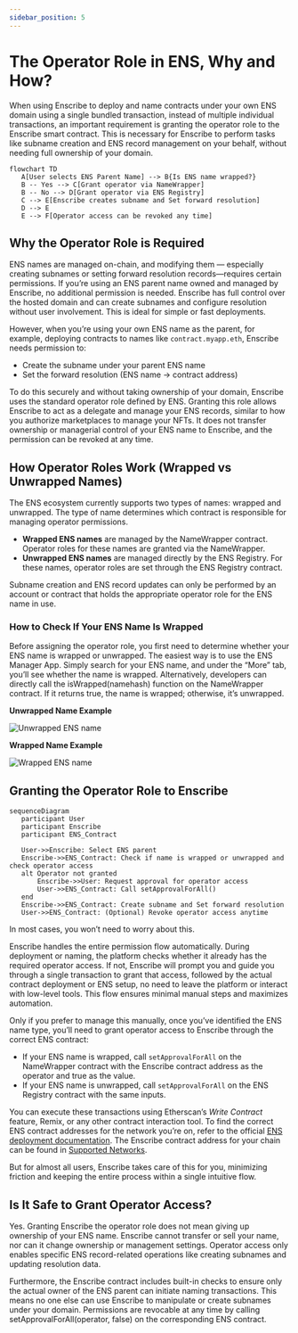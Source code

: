 ```yaml
---
sidebar_position: 5
---
```


# The Operator Role in ENS, Why and How?

When using Enscribe to deploy and name contracts under your own ENS domain using a single bundled transaction, instead of multiple individual transactions, an important requirement is granting the operator role to the Enscribe smart contract. This is necessary for Enscribe to perform tasks like subname creation and ENS record management on your behalf, without needing full ownership of your domain.

```mermaid
flowchart TD
   A[User selects ENS Parent Name] --> B{Is ENS name wrapped?}
   B -- Yes --> C[Grant operator via NameWrapper]
   B -- No --> D[Grant operator via ENS Registry]
   C --> E[Enscribe creates subname and Set forward resolution]
   D --> E
   E --> F[Operator access can be revoked any time]

```

## Why the Operator Role is Required

ENS names are managed on-chain, and modifying them — especially creating subnames or setting forward resolution records—requires certain permissions. If you’re using an ENS parent name owned and managed by Enscribe, no additional permission is needed. Enscribe has full control over the hosted domain and can create subnames and configure resolution without user involvement. This is ideal for simple or fast deployments.

However, when you’re using your own ENS name as the parent, for example, deploying contracts to names like `contract.myapp.eth`, Enscribe needs permission to:
- Create the subname under your parent ENS name
- Set the forward resolution (ENS name → contract address)

To do this securely and without taking ownership of your domain, Enscribe uses the standard operator role defined by ENS. Granting this role allows Enscribe to act as a delegate and manage your ENS records, similar to how you authorize marketplaces to manage your NFTs. It does not transfer ownership or managerial control of your ENS name to Enscribe, and the permission can be revoked at any time.

## How Operator Roles Work (Wrapped vs Unwrapped Names)

The ENS ecosystem currently supports two types of names: wrapped and unwrapped. The type of name determines which contract is responsible for managing operator permissions.
- **Wrapped ENS names** are managed by the NameWrapper contract. Operator roles for these names are granted via the NameWrapper.
- **Unwrapped ENS names** are managed directly by the ENS Registry. For these names, operator roles are set through the ENS Registry contract.

Subname creation and ENS record updates can only be performed by an account or contract that holds the appropriate operator role for the ENS name in use.

### How to Check If Your ENS Name Is Wrapped

Before assigning the operator role, you first need to determine whether your ENS name is wrapped or unwrapped. The easiest way is to use the ENS Manager App. Simply search for your ENS name, and under the “More” tab, you’ll see whether the name is wrapped. Alternatively, developers can directly call the isWrapped(namehash) function on the NameWrapper contract. If it returns true, the name is wrapped; otherwise, it’s unwrapped.

**Unwrapped Name Example**

![Unwrapped ENS name](/img/unwrapped.png)

**Wrapped Name Example**

![Wrapped ENS name](/img/wrapped.png)

## Granting the Operator Role to Enscribe

```mermaid
sequenceDiagram
   participant User
   participant Enscribe
   participant ENS_Contract

   User->>Enscribe: Select ENS parent
   Enscribe->>ENS_Contract: Check if name is wrapped or unwrapped and check operator access
   alt Operator not granted
       Enscribe->>User: Request approval for operator access
       User->>ENS_Contract: Call setApprovalForAll()
   end
   Enscribe->>ENS_Contract: Create subname and Set forward resolution
   User->>ENS_Contract: (Optional) Revoke operator access anytime
```

In most cases, you won’t need to worry about this.

Enscribe handles the entire permission flow automatically. During deployment or naming, the platform checks whether it already has the required operator access. If not, Enscribe will prompt you and guide you through a single transaction to grant that access, followed by the actual contract deployment or ENS setup, no need to leave the platform or interact with low-level tools. This flow ensures minimal manual steps and maximizes automation.

Only if you prefer to manage this manually, once you’ve identified the ENS name type, you’ll need to grant operator access to Enscribe through the correct ENS contract:
- If your ENS name is wrapped, call `setApprovalForAll` on the NameWrapper contract with the Enscribe contract address as the operator and true as the value.
- If your ENS name is unwrapped, call `setApprovalForAll` on the ENS Registry contract with the same inputs.

You can execute these transactions using Etherscan’s *Write Contract* feature, Remix, or any other contract interaction tool. To find the correct ENS contract addresses for the network you’re on, refer to the official [ENS deployment documentation](https://docs.ens.domains/learn/deployments/). The Enscribe contract address for your chain can be found in [Supported Networks](../introduction/supported-networks).

But for almost all users, Enscribe takes care of this for you, minimizing friction and keeping the entire process within a single intuitive flow.

## Is It Safe to Grant Operator Access?

Yes. Granting Enscribe the operator role does not mean giving up ownership of your ENS name. Enscribe cannot transfer or sell your name, nor can it change ownership or management settings. Operator access only enables specific ENS record-related operations like creating subnames and updating resolution data.

Furthermore, the Enscribe contract includes built-in checks to ensure only the actual owner of the ENS parent can initiate naming transactions. This means no one else can use Enscribe to manipulate or create subnames under your domain. Permissions are revocable at any time by calling setApprovalForAll(operator, false) on the corresponding ENS contract.
